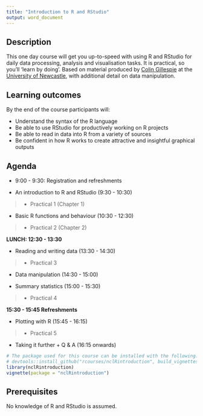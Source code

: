 ```yaml
---
title: "Introduction to R and RStudio"
output: word_document
---
```


## Description

This one day course will get you up-to-speed with using R and RStudio for daily data processing, analysis and visualisation tasks.
It is practical, so you'll 'learn by doing'.
Based on material produced by
[Colin Gillespie](http://www.mas.ncl.ac.uk/~ncsg3/)
at the [University of Newcastle](http://www.ncl.ac.uk/maths/rcourse/), with
additional detail on data manipulation.

## Learning outcomes

By the end of the course participants will:

- Understand the syntax of the R language
- Be able to use RStudio for productively working on R projects
- Be able to read in data into R from a variety of sources
- Be confident in how R works to create attractive and insightful graphical outputs

## Agenda 

- 9:00 - 9:30: Registration and refreshments

- An introduction to R and RStudio (9:30 - 10:30)

> - Practical 1 (Chapter 1)

- Basic R functions and behaviour (10:30 - 12:30)

> - Practical 2 (Chapter 2)

**LUNCH: 12:30 - 13:30**

- Reading and writing data (13:30 - 14:30)

> - Practical 3

- Data manipulation (14:30 - 15:00)

- Summary statistics (15:00 - 15:30)

> - Practical 4

**15:30 - 15:45 Refreshments**

- Plotting with R (15:45 - 16:15)

> - Practical 5

- Taking it further + Q & A (16:15 onwards)

```r
# The package used for this course can be installed with the following:
# devtools::install_github("rcourses/nclRintroduction", build_vignettes = T)
library(nclRintroduction)
vignette(package = "nclRintroduction")
```

## Prerequisites

No knowledge of R and RStudio is assumed.


